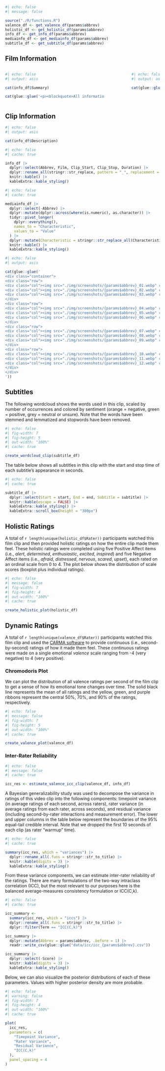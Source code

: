 ```r
#| echo: false
#| message: false

source("./R/functions.R")
valence_df <- get_valence_df(params$abbrev)
holistic_df <- get_holistic_df(params$abbrev)
info_df <- get_info_df(params$abbrev)
mediainfo_df <- get_mediainfo_df(params$abbrev)
subtitle_df <- get_subtitle_df(params$abbrev)
```

## Film Information

::: columns
::: {.column width="70%"}
```r
#| echo: false
#| output: asis

cat(info_df$Summary)

cat(glue::glue('<p><blockquote>All information in this section came from [Wikipedia]({info_df$Wikipedia}).</blockquote></p>'))
```

:::
::: {.column width="10%"}
:::
::: {.column width="20%" .poster}
```r
#| echo: false
#| output: asis

cat(glue::glue('![](./img/posters/{params$abbrev}_poster.webp)'))
```

:::
:::

## Clip Information

```r
#| echo: false
#| output: asis

cat(info_df$Description)
```

```r
#| echo: false
#| cache: true

info_df |> 
  dplyr::select(Abbrev, Film, Clip_Start, Clip_Stop, Duration) |> 
  dplyr::rename_all(stringr::str_replace, pattern = "_", replacement = " ") |> 
  knitr::kable() |> 
  kableExtra::kable_styling()
```

```r
#| echo: false
#| cache: true

mediainfo_df |> 
  dplyr::select(-Abbrev) |> 
  dplyr::mutate(dplyr::across(where(is.numeric), as.character)) |> 
  tidyr::pivot_longer(
    dplyr::everything(), 
    names_to = "Characteristic", 
    values_to = "Value"
  ) |> 
  dplyr::mutate(Characteristic = stringr::str_replace_all(Characteristic, "_", " ")) |> 
  knitr::kable() |> 
  kableExtra::kable_styling()
```

```r
#| echo: false
#| output: asis

cat(glue::glue('
<div class="container">
<div class="row">
<div class="col"><img src="./img/screenshots/{params$abbrev}_01.webp" class="lightbox"></div>
<div class="col"><img src="./img/screenshots/{params$abbrev}_02.webp" class="lightbox"></div>
<div class="col"><img src="./img/screenshots/{params$abbrev}_03.webp" class="lightbox"></div>
</div>
<div class="row">
<div class="col"><img src="./img/screenshots/{params$abbrev}_04.webp" class="lightbox"></div>
<div class="col"><img src="./img/screenshots/{params$abbrev}_05.webp" class="lightbox"></div>
<div class="col"><img src="./img/screenshots/{params$abbrev}_06.webp" class="lightbox"></div>
</div>
<div class="row">
<div class="col"><img src="./img/screenshots/{params$abbrev}_07.webp" class="lightbox"></div>
<div class="col"><img src="./img/screenshots/{params$abbrev}_08.webp" class="lightbox"></div>
<div class="col"><img src="./img/screenshots/{params$abbrev}_09.webp" class="lightbox"></div>
</div>
<div class="row">
<div class="col"><img src="./img/screenshots/{params$abbrev}_10.webp" class="lightbox"></div>
<div class="col"><img src="./img/screenshots/{params$abbrev}_11.webp" class="lightbox"></div>
<div class="col"><img src="./img/screenshots/{params$abbrev}_12.webp" class="lightbox"></div>
</div>
</div>
'))
```

## Subtitles

The following wordcloud shows the words used in this clip, scaled by number of occurrences and colored by sentiment (orange = negative, green = positive, grey = neutral or unsure). Note that the words have been stemmed and lemmatized and stopwords have been removed.

```r
#| echo: false
#| fig-width: 7
#| fig-height: 5
#| out-width: "100%"
#| cache: true

create_wordcloud_clip(subtitle_df)
```

The table below shows all subtitles in this clip with the start and stop time of each subtitle's appearance in seconds.

```r
#| echo: false
#| cache: true

subtitle_df |> 
  dplyr::select(Start = start, End = end, Subtitle = subtitle) |> 
  knitr::kable(escape = FALSE) |> 
  kableExtra::kable_styling() |> 
  kableExtra::scroll_box(height = "300px")
```


## Holistic Ratings

A total of `r length(unique(holistic_df$Rater))` participants watched this film clip and then provided holistic ratings on how the entire clip made them feel. These holistic ratings were completed using five Positive Affect items (i.e., *alert*, *determined*, *enthusiastic*, *excited*, *inspired*) and five Negative Affect items (i.e., *afraid*, *distressed*, *nervous*, *scared*, *upset*), each rated on an ordinal scale from 0 to 4. The plot below shows the distribution of scale scores (boxplot plus individual ratings).

```r
#| echo: false
#| message: false
#| fig-width: 7
#| fig-height: 4
#| out-width: "100%"
#| cache: true

create_holistic_plot(holistic_df)
```

## Dynamic Ratings

A total of `r length(unique(valence_df$Rater))` participants watched this film clip and used the [CARMA software](https://carma.jmgirard.com) to provide continuous (i.e., second-by-second) ratings of how it made them feel. These continuous ratings were made on a single emotional *valence* scale ranging from -4 (very negative) to 4 (very positive).

### Chromodoris Plot

We can plot the distribution of all valence ratings per second of the film clip to get a sense of how its emotional tone changes over time. The solid black line represents the mean of all ratings and the yellow, green, and purple ribbons represent the central 50%, 70%, and 90% of the ratings, respectively.

```r
#| echo: false
#| message: false
#| fig-width: 7
#| fig-height: 5
#| out-width: "100%"
#| cache: true

create_valence_plot(valence_df)
```

### Inter-Rater Reliability

```r
#| echo: false
#| message: false
#| cache: true

icc_res <- estimate_valence_icc_clip(valence_df, info_df)
```

A Bayesian generalizability study was used to decompose the variance in ratings of this video clip into the following components: timepoint variance (in average ratings of each second, across raters), rater variance (in average ratings from each rater, across seconds), and residual variance (including second-by-rater interactions and measurement error). The lower and upper columns in the table below represent the boundaries of the 95% equal-tail credible interval. Note that we dropped the first 10 seconds of each clip (as rater "warmup" time).

```r
#| echo: false
#| cache: true

summary(icc_res, which = "variances") |> 
  dplyr::rename_all(.funs = stringr::str_to_title) |> 
  knitr::kable(digits = 3) |> 
  kableExtra::kable_styling()
```

From these variance components, we can estimate inter-rater reliability of the ratings. There are many formulations of the two-way intraclass correlation (ICC), but the most relevant to our purposes here is the balanced average-measures consistency formulation or ICC(C,k).

```r
#| echo: false
#| cache: true

icc_summary <- 
  summary(icc_res, which = "iccs") |> 
  dplyr::rename_all(.funs = stringr::str_to_title) |> 
  dplyr::filter(Term == "ICC(C,k)")

icc_summary |> 
  dplyr::mutate(Abbrev = params$abbrev, .before = 1) |> 
  readr::write_csv(glue::glue("data/icc/icc_{params$abbrev}.csv"))

icc_summary |> 
  dplyr::select(-Score) |> 
  knitr::kable(digits = 3) |> 
  kableExtra::kable_styling()
```

Below, we can also visualize the posterior distributions of each of these parameters. Values with higher posterior density are more probable.

```r
#| echo: false
#| warning: false
#| fig-width: 7
#| fig-height: 4
#| out-width: "100%"
#| cache: true

plot(
  icc_res, 
  parameters = c(
    "Timepoint Variance", 
    "Rater Variance", 
    "Residual Variance", 
    "ICC(C,k)"
  ),
  panel_spacing = 4
)
```
